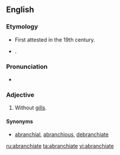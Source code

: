 ==English==

===Etymology===
* First attested in the 19th century.
* {{prefix|a|branchiate|gloss1=not|gloss2=gills}}.

===Pronunciation===
* {{a|US}} {{IPA|/eɪˈbɹæŋ.ki.ɪt/|/eɪˈbɹæŋ.kiˌeɪt/}}

===Adjective===
{{en-adj|-}}

# {{context|zoology|lang=en}} Without [[gills]].

====Synonyms====
* [[abranchial]], [[abranchious]], [[debranchiate]]

[[ru:abranchiate]]
[[ta:abranchiate]]
[[vi:abranchiate]]